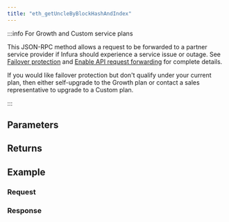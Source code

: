 ```yaml
---
title: "eth_getUncleByBlockHashAndIndex"
---
```




<Description />

:::info For Growth and Custom service plans

This JSON-RPC method allows a request to be forwarded to a partner service provider if Infura should
experience a service issue or outage. See [Failover protection](../../../concepts/failover-protection.md)
and [Enable API request forwarding](../../../how-to/enable-api-forwarding.md)
for complete details.

If you would like failover protection but don't qualify under your current plan, then either
self-upgrade to the Growth plan or contact a sales representative to upgrade to a Custom plan.

:::

## Parameters


<Params />

## Returns


<Returns />

## Example


<Example />

### Request


<Request />

### Response


<Response />
